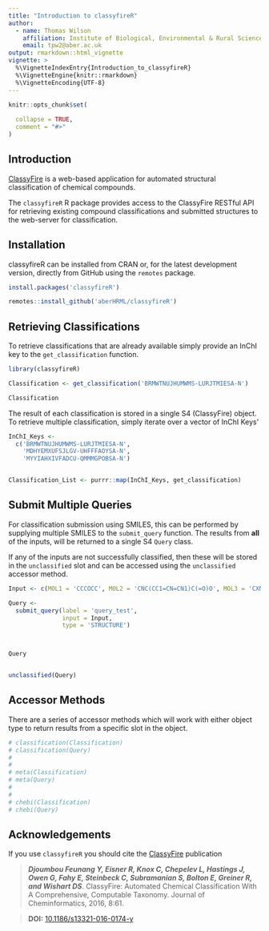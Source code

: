 ```yaml
---
title: "Introduction to classyfireR"
author:
  - name: Thomas Wilson
    affiliation: Institute of Biological, Environmental & Rural Sciences (IBERS), Aberystwyth University, UK
    email: tpw2@aber.ac.uk
output: rmarkdown::html_vignette
vignette: >
  %\VignetteIndexEntry{Introduction_to_classyfireR}
  %\VignetteEngine{knitr::rmarkdown}
  %\VignetteEncoding{UTF-8}
---
```


```r
knitr::opts_chunk$set(
  
  collapse = TRUE,
  comment = "#>"
)
```


## Introduction

[ClassyFire](http://classyfire.wishartlab.com/) is a web-based application for automated structural classification of chemical compounds. 

The `classyfireR` R package provides access to the ClassyFire RESTful API for retrieving existing compound classifications and submitted structures to the web-server for classification. 

## Installation

classyfireR can be installed from CRAN or, for the latest development version, directly from GitHub using the `remotes` package.

```r
install.packages('classyfireR')

remotes::install_github('aberHRML/classyfireR')
```


## Retrieving Classifications

To retrieve classifications that are already available simply provide an InChI key to the `get_classification` function. 


```r
library(classyfireR)

Classification <- get_classification('BRMWTNUJHUMWMS-LURJTMIESA-N')

Classification

```

The result of each classification is stored in a single S4 (ClassyFire) object. To retrieve multiple classification, simply iterate over a vector of InChI Keys'

```r
InChI_Keys <-
  c('BRMWTNUJHUMWMS-LURJTMIESA-N',
    'MDHYEMXUFSJLGV-UHFFFAOYSA-N',
    'MYYIAHXIVFADCU-QMMMGPOBSA-N')


Classification_List <- purrr::map(InChI_Keys, get_classification)

```


## Submit Multiple Queries

For classification submission using SMILES, this can be performed by supplying multiple SMILES to the `submit_query` function. The results from **all** of the inputs, will be returned to a single S4 `Query` class. 

If any of the inputs are not successfully classified, then these will be stored in the `unclassified` slot and can be accessed using the `unclassified` accessor method.

```r
Input <- c(MOL1 = 'CCCOCC', MOL2 = 'CNC(CC1=CN=CN1)C(=O)O', MOL3 = 'CXN')

Query <-
  submit_query(label = 'query_test',
               input = Input,
               type = 'STRUCTURE')



Query


unclassified(Query)
```

## Accessor Methods

There are a series of accessor methods which will work with either object type to return results from a specific slot in the object. 

```r

# classification(Classification)
# classification(Query)
# 
# 
# meta(Classification)
# meta(Query)
# 
# 
# chebi(Classification)
# chebi(Query)

```

## Acknowledgements

If you use `classyfireR` you should cite the [ClassyFire](https://jcheminf.biomedcentral.com/articles/10.1186/s13321-016-0174-y) publication

> ___Djoumbou Feunang Y, Eisner R, Knox C, Chepelev L, Hastings J, Owen G, Fahy E, Steinbeck C, Subramanian S, Bolton E, Greiner R, and Wishart DS___. ClassyFire: Automated Chemical Classification With A Comprehensive, Computable Taxonomy. Journal of Cheminformatics, 2016, 8:61.

> __DOI:__ [10.1186/s13321-016-0174-y](https://jcheminf.biomedcentral.com/articles/10.1186/s13321-016-0174-y)

